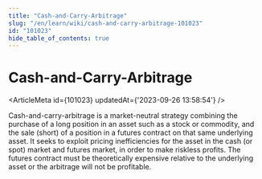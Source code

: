 ```yaml
---
title: "Cash-and-Carry-Arbitrage"
slug: "/en/learn/wiki/cash-and-carry-arbitrage-101023"
id: "101023"
hide_table_of_contents: true
---
```



# Cash-and-Carry-Arbitrage

<ArticleMeta id={101023} updatedAt={'2023-09-26 13:58:54'} />
<div className='border-solid border-b border-t-0 my-4 border-[var(--ifm-color-gray-300)]' />

Cash-and-carry-arbitrage is a market-neutral strategy combining the purchase of a long position in an asset such as a stock or commodity, and the sale (short) of a position in a futures contract on that same underlying asset. It seeks to exploit pricing inefficiencies for the asset in the cash (or spot) market and futures market, in order to make riskless profits. The futures contract must be theoretically expensive relative to the underlying asset or the arbitrage will not be profitable.
